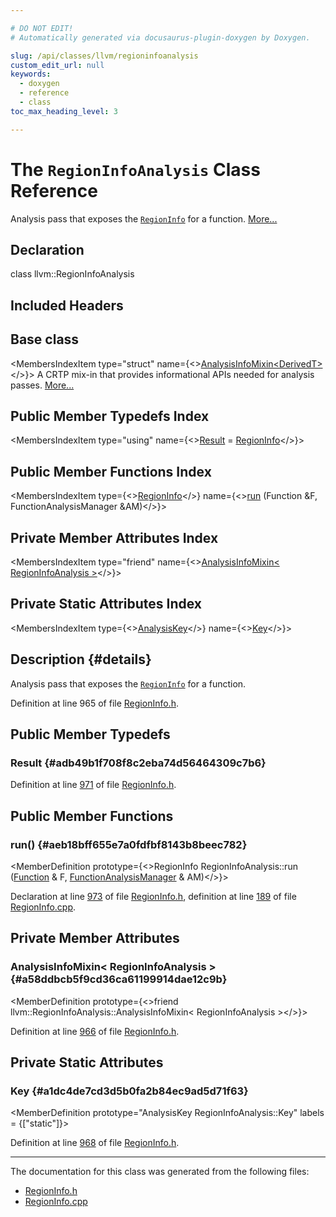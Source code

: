 ```yaml
---

# DO NOT EDIT!
# Automatically generated via docusaurus-plugin-doxygen by Doxygen.

slug: /api/classes/llvm/regioninfoanalysis
custom_edit_url: null
keywords:
  - doxygen
  - reference
  - class
toc_max_heading_level: 3

---
```





# The `RegionInfoAnalysis` Class Reference

<DoxygenPage pluginConfig={pluginConfig}>

Analysis pass that exposes the <code><a href="/docs/api/classes/llvm/regioninfo">RegionInfo</a></code> for a function. <a href="#details">More...</a>

## Declaration

<CodeBlock>class llvm::RegionInfoAnalysis</CodeBlock>

## Included Headers

<IncludesList>
<IncludesListItem
  filePath="llvm/Analysis/RegionInfo.h"
  permalink="/docs/api/files/include/include/llvm/include/llvm/analysis/regioninfo-h"
  isLocal="true" />
</IncludesList>

## Base class

<MembersIndex>

<MembersIndexItem
  type="struct"
  name={<><a href="/docs/api/structs/llvm/analysisinfomixin">AnalysisInfoMixin&lt;DerivedT&gt;</a></>}>
A CRTP mix-in that provides informational APIs needed for analysis passes. <a href="/docs/api/structs/llvm/analysisinfomixin/#details">More...</a>
</MembersIndexItem>

</MembersIndex>

## Public Member Typedefs Index

<MembersIndex>

<MembersIndexItem
  type="using"
  name={<><a href="#adb49b1f708f8c2eba74d56464309c7b6">Result</a> = <a href="/docs/api/classes/llvm/regioninfo">RegionInfo</a></>}>
</MembersIndexItem>

</MembersIndex>

## Public Member Functions Index

<MembersIndex>

<MembersIndexItem
  type={<><a href="/docs/api/classes/llvm/regioninfo">RegionInfo</a></>}
  name={<><a href="#aeb18bff655e7a0fdfbf8143b8beec782">run</a> (Function &amp;F, FunctionAnalysisManager &amp;AM)</>}>
</MembersIndexItem>

</MembersIndex>

## Private Member Attributes Index

<MembersIndex>

<MembersIndexItem
  type="friend"
  name={<><a href="#a58ddbcb5f9cd36ca61199914dae12c9b">AnalysisInfoMixin&lt; RegionInfoAnalysis &gt;</a></>}>
</MembersIndexItem>

</MembersIndex>

## Private Static Attributes Index

<MembersIndex>

<MembersIndexItem
  type={<><a href="/docs/api/structs/llvm/analysiskey">AnalysisKey</a></>}
  name={<><a href="#a1dc4de7cd3d5b0fa2b84ec9ad5d71f63">Key</a></>}>
</MembersIndexItem>

</MembersIndex>

## Description {#details}

Analysis pass that exposes the <code><a href="/docs/api/classes/llvm/regioninfo">RegionInfo</a></code> for a function.

Definition at line 965 of file <a href="/docs/api/files/include/include/llvm/include/llvm/analysis/regioninfo-h">RegionInfo.h</a>.

<SectionDefinition>

## Public Member Typedefs

### Result {#adb49b1f708f8c2eba74d56464309c7b6}

<MemberDefinition
  prototype="using llvm::RegionInfoAnalysis::Result =  RegionInfo">

Definition at line <a href="/docs/api/files/include/include/llvm/include/llvm/analysis/regioninfo-h/#l00971">971</a> of file <a href="/docs/api/files/include/include/llvm/include/llvm/analysis/regioninfo-h">RegionInfo.h</a>.
</MemberDefinition>

</SectionDefinition>

<SectionDefinition>

## Public Member Functions

### run() {#aeb18bff655e7a0fdfbf8143b8beec782}

<MemberDefinition
  prototype={<>RegionInfo RegionInfoAnalysis::run (<a href="/docs/api/classes/llvm/function">Function</a> &amp; F, <a href="/docs/api/namespaces/llvm/#adce09a5a0de0e3177eb00e932734af2f">FunctionAnalysisManager</a> &amp; AM)</>}>

Declaration at line <a href="/docs/api/files/include/include/llvm/include/llvm/analysis/regioninfo-h/#l00973">973</a> of file <a href="/docs/api/files/include/include/llvm/include/llvm/analysis/regioninfo-h">RegionInfo.h</a>, definition at line <a href="/docs/api/files/lib/lib/analysis/regioninfo-cpp/#l00189">189</a> of file <a href="/docs/api/files/lib/lib/analysis/regioninfo-cpp">RegionInfo.cpp</a>.
</MemberDefinition>

</SectionDefinition>

<SectionDefinition>

## Private Member Attributes

### AnalysisInfoMixin&lt; RegionInfoAnalysis &gt; {#a58ddbcb5f9cd36ca61199914dae12c9b}

<MemberDefinition
  prototype={<>friend llvm::RegionInfoAnalysis::AnalysisInfoMixin&lt; RegionInfoAnalysis &gt;</>}>

Definition at line <a href="/docs/api/files/include/include/llvm/include/llvm/analysis/regioninfo-h/#l00966">966</a> of file <a href="/docs/api/files/include/include/llvm/include/llvm/analysis/regioninfo-h">RegionInfo.h</a>.
</MemberDefinition>

</SectionDefinition>

<SectionDefinition>

## Private Static Attributes

### Key {#a1dc4de7cd3d5b0fa2b84ec9ad5d71f63}

<MemberDefinition
  prototype="AnalysisKey RegionInfoAnalysis::Key"
  labels = {["static"]}>

Definition at line <a href="/docs/api/files/include/include/llvm/include/llvm/analysis/regioninfo-h/#l00968">968</a> of file <a href="/docs/api/files/include/include/llvm/include/llvm/analysis/regioninfo-h">RegionInfo.h</a>.
</MemberDefinition>

</SectionDefinition>

<hr/>

The documentation for this class was generated from the following files:

<ul>
<li><a href="/docs/api/files/include/include/llvm/include/llvm/analysis/regioninfo-h">RegionInfo.h</a></li>
<li><a href="/docs/api/files/lib/lib/analysis/regioninfo-cpp">RegionInfo.cpp</a></li>
</ul>

</DoxygenPage>
